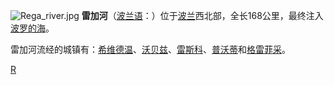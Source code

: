 [[File:Rega_river.jpg|right]]
'''雷加河'''（[[波兰语|波兰语]]：'''{{lang|pl|Rega}}'''）位于[[波兰|波兰]]西北部，全长168公里，最终注入[[波罗的海|波罗的海]]。

雷加河流经的城镇有：[[希维德温|希维德温]]、[[沃贝兹|沃贝兹]]、[[雷斯科|雷斯科]]、[[普沃蒂|普沃蒂]]和[[格雷菲采|格雷菲采]]。

{{Poland-stub}}

[[Category:波兰河流|R]]
